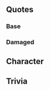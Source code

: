 {{Enemy/Header|Flagship}}

==Quotes==
===Base===
{{Enemy/Quotes
|Introduction = 
|Introduction/En = 
|Introduction/Note = 

|Attack = 
|Attack/En = 
|Attack/Note = 

|Under Attack = 
|Under Attack/En = 
|Under Attack/Note = 

|Sunk = 
|Sunk/En = 
|Sunk/Note = 
}}

===Damaged===
{{Enemy/Quotes|form = Damaged
|Introduction = 
|Introduction/En = 
|Introduction/Note = 

|Attack = 
|Attack/En = 
|Attack/Note = 

|Under Attack = 
|Under Attack/En = 
|Under Attack/Note = 

|Sunk = 
|Sunk/En = 
|Sunk/Note = 

|Sunk/Debuffed = 
|Sunk/Debuffed/En = 
|Sunk/Debuffed/Note = 
}}

==Character==
==Trivia==

{{Enemyshiplist}}